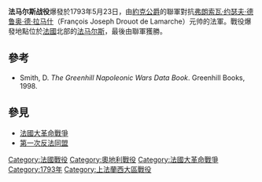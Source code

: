 {{Infobox Military Conflict
|conflict=法马尔斯战役
|partof= [[法國大革命戰爭|法國大革命戰爭]]
|campaign=
|image=
|caption=
|date=1793年5月23日
|place=[[法國|法國]][[法马尔斯|法马尔斯]]
|result=聯軍獲勝
|combatant1={{flagicon|France}} [[法蘭西第一共和國|法蘭西第一共和國]]
|combatant2=[[檔案:Holy_roman_flag1806.png|25px]] [[神聖羅馬帝國|神聖羅馬帝國]]<br />[[檔案:Coat_of_arms_of_Hannover.svg|25px]] [[漢諾威_(地區)|漢諾威選帝侯國]]<br />{{flagicon|UK|1606}} [[大不列顛王國|大不列顛王國]] 
|commander1=[[弗朗索瓦·约瑟夫·德鲁奥·德·拉马什|弗朗索瓦·约瑟夫·德鲁奥·德·拉马什]]
|commander2=[[弗雷德里克親王_(約克和奧爾巴尼公爵)|約克公爵]]
|strength1=27,000人
|strength2=53,000人
|casualties1=3,000戰死或受傷,<br />300人被俘虜,<br />17門加農砲,<br />14輛彈藥車,<br />3面軍旗
|casualties2=ca 1,100戰死或受傷
}}
{{Campaignbox First Coalition}}

'''法马尔斯战役'''爆發於1793年5月23日，由[[約克公爵|約克公爵]]的聯軍對抗[[弗朗索瓦·约瑟夫·德鲁奥·德·拉马什|弗朗索瓦·约瑟夫·德鲁奥·德·拉马什]]（François Joseph Drouot de Lamarche）元帅的法軍。戰役爆發地點位於[[法國|法國]]北部的[[法马尔斯|法马尔斯]]，最後由聯軍獲勝。
== 參考 ==
*Smith, D. ''The Greenhill Napoleonic Wars Data Book''. Greenhill Books, 1998.
== 參見 ==
*[[法國大革命戰爭|法國大革命戰爭]]
*[[第一次反法同盟|第一次反法同盟]]

{{War-stub}}

[[Category:法國戰役|Category:法國戰役]]
[[Category:奧地利戰役|Category:奧地利戰役]]
[[Category:法國大革命戰爭|Category:法國大革命戰爭]]
[[Category:1793年|Category:1793年]]
[[Category:上法蘭西大區戰役|Category:上法蘭西大區戰役]]
{{法國大革命}}